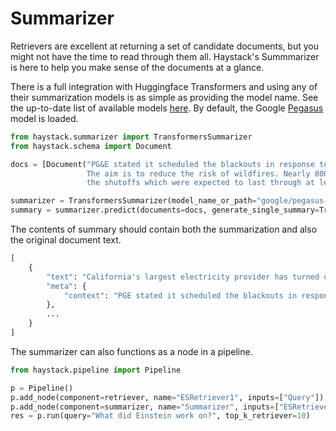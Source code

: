 # Summarizer

Retrievers are excellent at returning a set of candidate documents,
but you might not have the time to read through them all.
Haystack's Summmarizer is here to help you make sense of the documents at a glance.

There is a full integration with Huggingface Transformers and using any of their summarization
models is as simple as providing the model name.
See the up-to-date list of available models [here](https://huggingface.co/models?filter=summarization).
By default, the Google [Pegasus](https://ai.googleblog.com/2020/06/pegasus-state-of-art-model-for.html) model is loaded.

```python
from haystack.summarizer import TransformersSummarizer
from haystack.schema import Document

docs = [Document("PG&E stated it scheduled the blackouts in response to forecasts for high winds amid dry conditions.\
                 The aim is to reduce the risk of wildfires. Nearly 800 thousand customers were scheduled to be affected by\
                 the shutoffs which were expected to last through at least midday tomorrow.")]

summarizer = TransformersSummarizer(model_name_or_path="google/pegasus-xsum")
summary = summarizer.predict(documents=docs, generate_single_summary=True)
```

The contents of summary should contain both the summarization and also the original document text.

```python
[
    {
        "text": "California's largest electricity provider has turned off power to hundreds of thousands of customers.",
        "meta": {
            "context": "PGE stated it scheduled the blackouts in response to forecasts for high winds amid dry conditions."
        },
        ...
    }
]
```

The summarizer can also functions as a node in a pipeline.

```python
from haystack.pipeline import Pipeline

p = Pipeline()
p.add_node(component=retriever, name="ESRetriever1", inputs=["Query"])
p.add_node(component=summarizer, name="Summarizer", inputs=["ESRetriever1"])
res = p.run(query="What did Einstein work on?", top_k_retriever=10)
```
